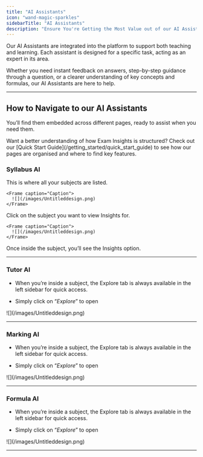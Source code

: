 ```yaml
---
title: "AI Assistants"
icon: "wand-magic-sparkles"
sidebarTitle: "AI Assistants"
description: "Ensure You're Getting the Most Value out of our AI Assistants"
---
```


Our AI Assistants are integrated into the platform to support both teaching and learning. Each assistant is designed for a specific task, acting as an expert in its area.

Whether you need instant feedback on answers, step-by-step guidance through a question, or a clearer understanding of key concepts and formulas, our AI Assistants are here to help.

***

## How to Navigate to our AI Assistants

You’ll find them embedded across different pages, ready to assist when you need them.

<Tip>
  Want a better understanding of how Exam Insights is structured? Check out our [Quick Start Guide](/getting_started/quick_start_guide) to see how our pages are organised and where to find key features.
</Tip>

### Syllabus AI

<Steps>
  <Step title="Go to your Home Page">
    This is where all your subjects are listed.

    <Frame caption="Caption">
      ![](/images/Untitleddesign.png)
    </Frame>
  </Step>

  <Step title="Select a Subject">
    Click on the subject you want to view Insights for.

    <Frame caption="Caption">
      ![](/images/Untitleddesign.png)
    </Frame>
  </Step>

  <Step title="Click Insights">
    Once inside the subject, you’ll see the Insights option.
  </Step>
</Steps>

***

### Tutor AI

* When you’re inside a subject, the Explore tab is always available in the left sidebar for quick access.

* Simply click on “*Explore*” to open

<Frame caption="Caption">
  ![](/images/Untitleddesign.png)
</Frame>

***

### Marking AI

* When you’re inside a subject, the Explore tab is always available in the left sidebar for quick access.

* Simply click on “*Explore*” to open

<Frame caption="Caption">
  ![](/images/Untitleddesign.png)
</Frame>

***

### Formula AI

* When you’re inside a subject, the Explore tab is always available in the left sidebar for quick access.

* Simply click on “*Explore*” to open

<Frame caption="Caption">
  ![](/images/Untitleddesign.png)
</Frame>

***
